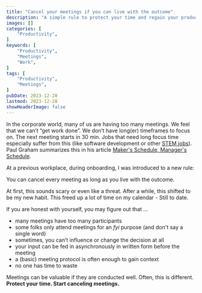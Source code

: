 ```yaml
---
title: "Cancel your meetings if you can live with the outcome"
description: "A simple rule to protect your time and regain your productivity by more focus time."
images: []
categories: [
    "Productivity",
]
keywords: [
    "Productivity",
    "Meetings",
    "Work",
]
tags: [
    "Productivity",
    "Meetings",
]
pubDate: 2023-12-28
lastmod: 2023-12-28
showHeaderImage: false
---
```


In the corporate world, many of us are having too many meetings.
We feel that we can’t “get work done”.
We don’t have long(er) timeframes to focus on.
The next meeting starts in 30 min.
Jobs that need long focus time especially suffer from this (like software development or other [STEM jobs](https://en.wikipedia.org/wiki/Science,_technology,_engineering,_and_mathematics)).
Paul Graham summarizes this in his article [Maker's Schedule, Manager's Schedule](https://www.paulgraham.com/makersschedule.html).

At a previous workplace, during onboarding, I was introduced to a new rule:

<Quote>
    You can cancel every meeting as long as you live with the outcome.
</Quote>

At first, this sounds scary or even like a threat.
After a while, this shifted to be my new habit.
This freed up a lot of time on my calendar - Still to date.

If you are honest with yourself, you may figure out that ...

* many meetings have too many participants
* some folks only attend meetings for an *fyi* purpose (and don't say a single word)
* sometimes, you can’t influence or change the decision at all
* your input can be fed in asynchronously in written form before the meeting
* a (basic) meeting protocol is often enough to gain context
* no one has time to waste

Meetings can be valuable if they are conducted well.
Often, this is different.
**Protect your time.
Start canceling meetings.**
